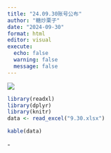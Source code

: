 ```yaml
---
title: "24.09.30账号公布"
author: "糖炒栗子"
date: "2024-09-30"
format: html
editor: visual
execute:
  echo: false
  warning: false
  message: false
---
```


![](/Picture/Backgroud%203.jpeg)

```r
library(readxl)
library(dplyr)
library(knitr)
data <- read_excel("9.30.xlsx")
```

```r
kable(data)
```

\-
